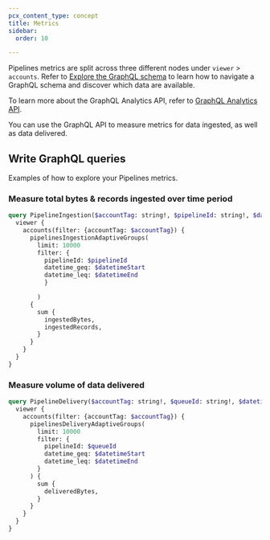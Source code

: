 ```yaml
---
pcx_content_type: concept
title: Metrics
sidebar:
  order: 10

---
```


Pipelines metrics are split across three different nodes under `viewer` > `accounts`. Refer to [Explore the GraphQL schema](/analytics/graphql-api/getting-started/explore-graphql-schema/) to learn how to navigate a GraphQL schema and discover which data are available.

To learn more about the GraphQL Analytics API, refer to [GraphQL Analytics API](/analytics/graphql-api/).

You can use the GraphQL API to measure metrics for data ingested, as well as data delivered.

## Write GraphQL queries

Examples of how to explore your Pipelines metrics.

### Measure total bytes & records ingested over time period

```graphql
query PipelineIngestion($accountTag: string!, $pipelineId: string!, $datetimeStart: Time!, $datetimeEnd: Time!) {
  viewer {
    accounts(filter: {accountTag: $accountTag}) {
      pipelinesIngestionAdaptiveGroups(
        limit: 10000
        filter: {
          pipelineId: $pipelineId
          datetime_geq: $datetimeStart
          datetime_leq: $datetimeEnd
          }

        )
      {
        sum {
          ingestedBytes,
          ingestedRecords,
        }
      }
    }
  }
}
```

### Measure volume of data delivered

```graphql
query PipelineDelivery($accountTag: string!, $queueId: string!, $datetimeStart: Time!, $datetimeEnd: Time!) {
  viewer {
    accounts(filter: {accountTag: $accountTag}) {
      pipelinesDeliveryAdaptiveGroups(
        limit: 10000
        filter: {
          pipelineId: $queueId
          datetime_geq: $datetimeStart
          datetime_leq: $datetimeEnd
        }
      ) {
        sum {
          deliveredBytes,
        }
      }
    }
  }
}
```